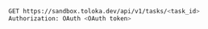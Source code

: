 ```bash
GET https://sandbox.toloka.dev/api/v1/tasks/<task_id>
Authorization: OAuth <OAuth token>
```